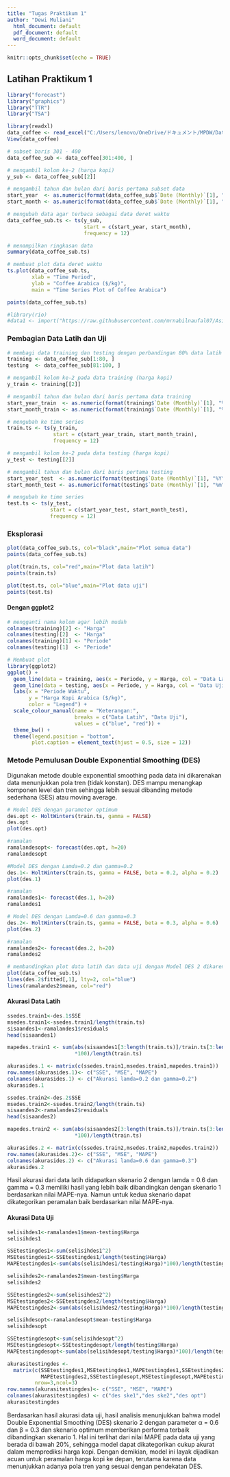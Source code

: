 ```yaml
---
title: "Tugas Praktikum 1"
author: "Dewi Muliani"
  html_document: default
  pdf_document: default
  word_document: default
---
```


```r
knitr::opts_chunk$set(echo = TRUE)
```

## Latihan Praktikum 1

```r
library("forecast")
library("graphics")
library("TTR")
library("TSA")
```


```r
library(readxl)
data_coffee <- read_excel("C:/Users/lenovo/OneDrive/ドキュメント/MPDW/Data/coffe_prices_kelompok.xlsx")
View(data_coffee)

# subset baris 301 - 400
data_coffee_sub <- data_coffee[301:400, ]

# mengambil kolom ke-2 (harga kopi)
y_sub <- data_coffee_sub[[2]]   

# mengambil tahun dan bulan dari baris pertama subset data
start_year  <- as.numeric(format(data_coffee_sub$`Date (Monthly)`[1], "%Y"))
start_month <- as.numeric(format(data_coffee_sub$`Date (Monthly)`[1], "%m"))

# mengubah data agar terbaca sebagai data deret waktu
data_coffee_sub.ts <- ts(y_sub,
                         start = c(start_year, start_month),
                         frequency = 12)

# menampilkan ringkasan data
summary(data_coffee_sub.ts)

# membuat plot data deret waktu
ts.plot(data_coffee_sub.ts, 
        xlab = "Time Period", 
        ylab = "Coffee Arabica ($/kg)", 
        main = "Time Series Plot of Coffee Arabica")

points(data_coffee_sub.ts)

#library(rio)
#data1 <- import("https://raw.githubusercontent.com/mrnabilnaufal07/Asisten-MPDW/refs/heads/main/Pertemuan%201/Data_1.csv")
```

### Pembagian Data Latih dan Uji
```r
# membagi data training dan testing dengan perbandingan 80% data latih dan 20% data uji.
training <- data_coffee_sub[1:80, ]
testing  <- data_coffee_sub[81:100, ]

# mengambil kolom ke-2 pada data training (harga kopi)
y_train <- training[[2]]

# mengambil tahun dan bulan dari baris pertama data training
start_year_train  <- as.numeric(format(training$`Date (Monthly)`[1], "%Y"))
start_month_train <- as.numeric(format(training$`Date (Monthly)`[1], "%m"))

# mengubah ke time series
train.ts <- ts(y_train,
               start = c(start_year_train, start_month_train),
               frequency = 12)

# mengambil kolom ke-2 pada data testing (harga kopi)
y_test <- testing[[2]]

# mengambil tahun dan bulan dari baris pertama testing
start_year_test  <- as.numeric(format(testing$`Date (Monthly)`[1], "%Y"))
start_month_test <- as.numeric(format(testing$`Date (Monthly)`[1], "%m"))

# mengubah ke time series
test.ts <- ts(y_test,
              start = c(start_year_test, start_month_test),
              frequency = 12)

```

### Eksplorasi
```r
plot(data_coffee_sub.ts, col="black",main="Plot semua data")
points(data_coffee_sub.ts)

plot(train.ts, col="red",main="Plot data latih")
points(train.ts)

plot(test.ts, col="blue",main="Plot data uji")
points(test.ts)
```

#### Dengan ggplot2
```r
# mengganti nama kolom agar lebih mudah
colnames(training)[2] <- "Harga"
colnames(testing)[2]  <- "Harga"
colnames(training)[1] <- "Periode"
colnames(testing)[1]  <- "Periode"

# Membuat plot
library(ggplot2)
ggplot() + 
  geom_line(data = training, aes(x = Periode, y = Harga, col = "Data Latih")) +
  geom_line(data = testing, aes(x = Periode, y = Harga, col = "Data Uji")) +
  labs(x = "Periode Waktu", 
       y = "Harga Kopi Arabica ($/kg)", 
       color = "Legend") +
  scale_colour_manual(name = "Keterangan:", 
                      breaks = c("Data Latih", "Data Uji"),
                      values = c("blue", "red")) + 
  theme_bw() + 
  theme(legend.position = "bottom",
        plot.caption = element_text(hjust = 0.5, size = 12))

```

### Metode Pemulusan Double Exponential Smoothing (DES)
Digunakan metode double exponential smoothing pada data ini dikarenakan data menunjukkan pola tren (tidak konstan). DES mampu menangkap komponen level dan tren sehingga lebih sesuai dibanding metode sederhana (SES) atau moving average.

```r
# Model DES dengan parameter optimum
des.opt <- HoltWinters(train.ts, gamma = FALSE)
des.opt
plot(des.opt)

#ramalan
ramalandesopt<- forecast(des.opt, h=20)
ramalandesopt

#Model DES dengan Lamda=0.2 dan gamma=0.2
des.1<- HoltWinters(train.ts, gamma = FALSE, beta = 0.2, alpha = 0.2)
plot(des.1)

#ramalan
ramalandes1<- forecast(des.1, h=20)
ramalandes1

# Model DES dengan Lamda=0.6 dan gamma=0.3
des.2<- HoltWinters(train.ts, gamma = FALSE, beta = 0.3, alpha = 0.6)
plot(des.2)

#ramalan
ramalandes2<- forecast(des.2, h=20)
ramalandes2
```

```r
# membandingkan plot data latih dan data uji dengan Model DES 2 dikarenakan ramalan mengikuti pola data uji dengan cukup baik
plot(data_coffee_sub.ts)
lines(des.2$fitted[,1], lty=2, col="blue")
lines(ramalandes2$mean, col="red")
```

#### Akurasi Data Latih
```r
ssedes.train1<-des.1$SSE
msedes.train1<-ssedes.train1/length(train.ts)
sisaandes1<-ramalandes1$residuals
head(sisaandes1)

mapedes.train1 <- sum(abs(sisaandes1[3:length(train.ts)]/train.ts[3:length(train.ts)])
                      *100)/length(train.ts)

akurasides.1 <- matrix(c(ssedes.train1,msedes.train1,mapedes.train1))
row.names(akurasides.1)<- c("SSE", "MSE", "MAPE")
colnames(akurasides.1) <- c("Akurasi lamda=0.2 dan gamma=0.2")
akurasides.1

ssedes.train2<-des.2$SSE
msedes.train2<-ssedes.train2/length(train.ts)
sisaandes2<-ramalandes2$residuals
head(sisaandes2)

mapedes.train2 <- sum(abs(sisaandes2[3:length(train.ts)]/train.ts[3:length(train.ts)])
                      *100)/length(train.ts)

akurasides.2 <- matrix(c(ssedes.train2,msedes.train2,mapedes.train2))
row.names(akurasides.2)<- c("SSE", "MSE", "MAPE")
colnames(akurasides.2) <- c("Akurasi lamda=0.6 dan gamma=0.3")
akurasides.2
```
Hasil akurasi dari data latih didapatkan skenario 2 dengan lamda = 0.6 dan gamma = 0.3 memiliki hasil yang lebih baik dibandingkan dengan skenario 1 berdasarkan nilai MAPE-nya. Namun untuk kedua skenario dapat dikategorikan peramalan baik berdasarkan nilai MAPE-nya.

#### Akurasi Data Uji
```r
selisihdes1<-ramalandes1$mean-testing$Harga
selisihdes1

SSEtestingdes1<-sum(selisihdes1^2)
MSEtestingdes1<-SSEtestingdes1/length(testing$Harga)
MAPEtestingdes1<-sum(abs(selisihdes1/testing$Harga)*100)/length(testing$Harga)

selisihdes2<-ramalandes2$mean-testing$Harga
selisihdes2

SSEtestingdes2<-sum(selisihdes2^2)
MSEtestingdes2<-SSEtestingdes2/length(testing$Harga)
MAPEtestingdes2<-sum(abs(selisihdes2/testing$Harga)*100)/length(testing$Harga)

selisihdesopt<-ramalandesopt$mean-testing$Harga
selisihdesopt

SSEtestingdesopt<-sum(selisihdesopt^2)
MSEtestingdesopt<-SSEtestingdesopt/length(testing$Harga)
MAPEtestingdesopt<-sum(abs(selisihdesopt/testing$Harga)*100)/length(testing$Harga)

akurasitestingdes <-
  matrix(c(SSEtestingdes1,MSEtestingdes1,MAPEtestingdes1,SSEtestingdes2,MSEtestingdes2,
           MAPEtestingdes2,SSEtestingdesopt,MSEtestingdesopt,MAPEtestingdesopt),
         nrow=3,ncol=3)
row.names(akurasitestingdes)<- c("SSE", "MSE", "MAPE")
colnames(akurasitestingdes) <- c("des ske1","des ske2","des opt")
akurasitestingdes
```
Berdasarkan hasil akurasi data uji, hasil analisis menunjukkan bahwa model Double Exponential Smoothing (DES) skenario 2 dengan parameter α = 0.6 dan β = 0.3 dan skenario optimum memberikan performa terbaik dibandingkan skenario 1. Hal ini terlihat dari nilai MAPE pada data uji yang berada di bawah 20%, sehingga model dapat dikategorikan cukup akurat dalam memprediksi harga kopi. Dengan demikian, model ini layak dijadikan acuan untuk peramalan harga kopi ke depan, terutama karena data menunjukkan adanya pola tren yang sesuai dengan pendekatan DES.



